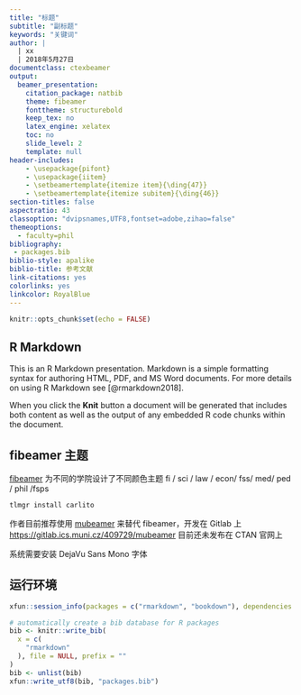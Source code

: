 ```yaml
---
title: "标题"
subtitle: "副标题"
keywords: "关键词"
author: |
  | xx
  | 2018年5月27日
documentclass: ctexbeamer
output: 
  beamer_presentation: 
    citation_package: natbib
    theme: fibeamer
    fonttheme: structurebold
    keep_tex: no
    latex_engine: xelatex
    toc: no
    slide_level: 2
    template: null
header-includes:
    - \usepackage{pifont}
    - \usepackage{iitem}
    - \setbeamertemplate{itemize item}{\ding{47}}
    - \setbeamertemplate{itemize subitem}{\ding{46}}
section-titles: false
aspectratio: 43
classoption: "dvipsnames,UTF8,fontset=adobe,zihao=false"
themeoptions: 
  - faculty=phil
bibliography: 
 - packages.bib
biblio-style: apalike
biblio-title: 参考文献
link-citations: yes
colorlinks: yes
linkcolor: RoyalBlue
---
```


```r
knitr::opts_chunk$set(echo = FALSE)
```

## R Markdown

This is an R Markdown presentation. Markdown is a simple formatting syntax for authoring HTML, PDF, and MS Word documents. For more details on using R Markdown see [@rmarkdown2018].

When you click the **Knit** button a document will be generated that includes both content as well as the output of any embedded R code chunks within the document.

## fibeamer 主题

[fibeamer](https://github.com/Witiko/fibeamer) 为不同的学院设计了不同颜色主题 fi / sci / law / econ/ fss/ med/ ped / phil /fsps

```bash
tlmgr install carlito
```

作者目前推荐使用 [mubeamer](https://www.fi.muni.cz/lemma/projekty/mubeamer) 来替代 fibeamer，开发在 Gitlab 上 <https://gitlab.ics.muni.cz/409729/mubeamer> 目前还未发布在 CTAN 官网上

系统需要安装 DejaVu Sans Mono 字体

## 运行环境 {#session-info .allowframebreaks}


```r
xfun::session_info(packages = c("rmarkdown", "bookdown"), dependencies = FALSE)
```

```r
# automatically create a bib database for R packages
bib <- knitr::write_bib(
  x = c(
    "rmarkdown"
  ), file = NULL, prefix = ""
)
bib <- unlist(bib)
xfun::write_utf8(bib, "packages.bib")
```

